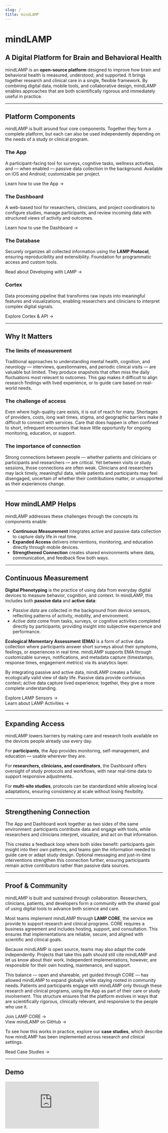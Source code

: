 ```yaml
---
slug: /
title: mindLAMP
---
```



# mindLAMP

## A Digital Platform for Brain and Behavioral Health

mindLAMP is an **open-source platform** designed to improve how brain and behavioral health is measured, understood, and supported. It brings together research and clinical care in a single, flexible framework. By combining digital data, mobile tools, and collaborative design, mindLAMP enables approaches that are both scientifically rigorous and immediately useful in practice.

---

## Platform Components

mindLAMP is built around four core components. Together they form a complete platform, but each can also be used independently depending on the needs of a study or clinical program.

<div className="row margin-top--md">
  <div className="col col--6">
    <div className="card">
      <div className="card__header"><h3>The App</h3></div>
      <div className="card__body">
        <p>
          A participant-facing tool for surveys, cognitive tasks, wellness activities, and — when enabled —
          passive data collection in the background. Available on iOS and Android; customizable per project.
        </p>
        <p><Link to="/docs/app/using-app">Learn how to use the App →</Link></p>
      </div>
    </div>
  </div>
  <div className="col col--6">
    <div className="card">
      <div className="card__header"><h3>The Dashboard</h3></div>
      <div className="card__body">
        <p>
          A web-based tool for researchers, clinicians, and project coordinators to configure studies,
          manage participants, and review incoming data with structured views of activity and outcomes.
        </p>
        <p><Link to="/docs/dashboard/using-dashboard">Learn how to use the Dashboard →</Link></p>
      </div>
    </div>
  </div>
</div>

<div className="row margin-top--md">
  <div className="col col--6">
    <div className="card">
      <div className="card__header"><h3>The Database</h3></div>
      <div className="card__body">
        <p>
          Securely organizes all collected information using the <strong>LAMP Protocol</strong>, ensuring
          reproducibility and extensibility. Foundation for programmatic access and custom tools.
        </p>
        <p><Link to="/docs/developing-lamp">Read about Developing with LAMP →</Link></p>
      </div>
    </div>
  </div>
  <div className="col col--6">
    <div className="card">
      <div className="card__header"><h3>Cortex</h3></div>
      <div className="card__body">
        <p>
          Data processing pipeline that transforms raw inputs into meaningful features and visualizations,
          enabling researchers and clinicians to interpret complex digital signals.
        </p>
        <p><Link to="/docs/cortex-api">Explore Cortex &amp; API →</Link></p>
      </div>
    </div>
  </div>
</div>

---

## Why It Matters

### The limits of measurement
Traditional approaches to understanding mental health, cognition, and neurology — interviews, questionnaires, and periodic clinical visits — are valuable but limited. They produce snapshots that often miss the daily fluctuations most relevant to outcomes. This gap makes it difficult to align research findings with lived experience, or to guide care based on real-world needs.

### The challenge of access
Even where high-quality care exists, it is out of reach for many. Shortages of providers, costs, long wait times, stigma, and geographic barriers make it difficult to connect with services. Care that does happen is often confined to short, infrequent encounters that leave little opportunity for ongoing monitoring, education, or support.

### The importance of connection
Strong connections between people — whether patients and clinicians or participants and researchers — are critical. Yet between visits or study sessions, those connections are often weak. Clinicians and researchers may lack timely, meaningful data, while patients and participants may feel disengaged, uncertain of whether their contributions matter, or unsupported as their experiences change.

---

## How mindLAMP Helps

mindLAMP addresses these challenges through the concepts its components enable:

- **Continuous Measurement** integrates active and passive data collection to capture daily life in real time.  
- **Expanded Access** delivers interventions, monitoring, and education directly through mobile devices.  
- **Strengthened Connection** creates shared environments where data, communication, and feedback flow both ways.

---

## Continuous Measurement

**Digital Phenotyping** is the practice of using data from everyday digital devices to measure behavior, cognition, and context. In mindLAMP, this includes both **passive data** and **active data**:

- <em>Passive data</em> are collected in the background from device sensors, reflecting patterns of activity, mobility, and environment.  
- <em>Active data</em> come from tasks, surveys, or cognitive activities completed directly by participants, providing insight into subjective experience and performance.

**Ecological Momentary Assessment (EMA)** is a form of active data collection where participants answer short surveys about their symptoms, feelings, or experiences in real time. mindLAMP supports EMA through customizable surveys, notifications, and metadata capture (timestamps, response times, engagement metrics) via its analytics layer.

By integrating passive and active data, mindLAMP creates a fuller, ecologically valid view of daily life. Passive data provide continuous context; active data capture lived experience; together, they give a more complete understanding.

<p className="margin-top--sm">
  <Link to="/docs/sensors">Explore LAMP Sensors →</Link><br/>
  <Link to="/docs/activities">Learn about LAMP Activities →</Link>
</p>

---

## Expanding Access

mindLAMP lowers barriers by making care and research tools available on the devices people already use every day.

For <strong>participants</strong>, the App provides monitoring, self-management, and education — usable wherever they are.

For <strong>researchers, clinicians, and coordinators</strong>, the Dashboard offers oversight of study protocols and workflows, with near real-time data to support responsive adjustments.

For <strong>multi-site studies</strong>, protocols can be standardized while allowing local adaptations, ensuring consistency at scale without losing flexibility.

---

## Strengthening Connection

The App and Dashboard work together as two sides of the same environment: participants contribute data and engage with tools, while researchers and clinicians interpret, visualize, and act on that information.

This creates a feedback loop where both sides benefit: participants gain insight into their own patterns, and teams gain the information needed to guide care or adapt study design. Optional messaging and just-in-time interventions strengthen this connection further, ensuring participants remain active contributors rather than passive data sources.

---

## Proof & Community

mindLAMP is built and sustained through collaboration. Researchers, clinicians, patients, and developers form a community with the shared goal of using digital tools to advance both science and care.

Most teams implement mindLAMP through <strong>LAMP CORE</strong>, the service we provide to support research and clinical programs. CORE requires a business agreement and includes hosting, support, and consultation. This ensures that implementations are reliable, secure, and aligned with scientific and clinical goals.

Because mindLAMP is open source, teams may also adapt the code independently. Projects that take this path should still cite mindLAMP and let us know about their work. Independent implementations, however, are responsible for their own hosting, maintenance, and support.

This balance — open and shareable, yet guided through CORE — has allowed mindLAMP to expand globally while staying rooted in community needs. Patients and participants engage with mindLAMP only through these research and clinical programs, using the App as part of their care or study involvement. This structure ensures that the platform evolves in ways that are scientifically rigorous, clinically relevant, and responsive to the people who use it.

<p className="margin-top--sm">
  <Link to="/docs/core">Join LAMP CORE →</Link><br/>
  <Link to="https://github.com/BIDMCDigitalPsychiatry">View mindLAMP on GitHub →</Link>
</p>

To see how this works in practice, explore our <strong>case studies</strong>, which describe how mindLAMP has been implemented across research and clinical settings.

<Link to="/docs/case-studies">Read Case Studies →</Link>

---

## Demo

<div className="video-responsive" style={{position:'relative', paddingBottom:'56.25%', height:0, overflow:'hidden', borderRadius:12}}>
  <iframe
    src="https://www.youtube.com/embed/wnFml3qrLHI?si=fPTF3D_mCg4NdIpg"
    title="YouTube video player"
    frameBorder="0"
    allow="accelerometer; autoplay; clipboard-write; encrypted-media; gyroscope; picture-in-picture; web-share"
    referrerPolicy="strict-origin-when-cross-origin"
    allowFullScreen
    style={{position:'absolute', top:0, left:0, width:'100%', height:'100%'}}
  />
</div>
